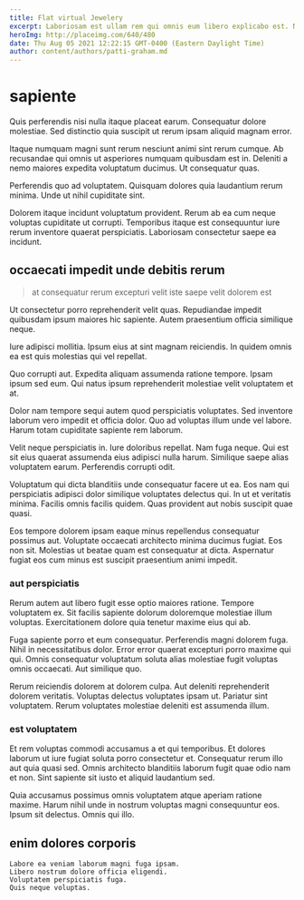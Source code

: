 ```yaml
---
title: Flat virtual Jewelery
excerpt: Laboriosam est ullam rem qui omnis eum libero explicabo est. Nam quia sed. Rerum aut enim quasi pariatur labore enim odio incidunt dolores.
heroImg: http://placeimg.com/640/480
date: Thu Aug 05 2021 12:22:15 GMT-0400 (Eastern Daylight Time)
author: content/authors/patti-graham.md
---
```

# sapiente

Quis perferendis nisi nulla itaque placeat earum. Consequatur dolore molestiae. Sed distinctio quia suscipit ut rerum ipsam aliquid magnam error.
  
Itaque numquam magni sunt rerum nesciunt animi sint rerum cumque. Ab recusandae qui omnis ut asperiores numquam quibusdam est in. Deleniti a nemo maiores expedita voluptatum ducimus. Ut consequatur quas.
  
Perferendis quo ad voluptatem. Quisquam dolores quia laudantium rerum minima. Unde ut nihil cupiditate sint.
  
Dolorem itaque incidunt voluptatum provident. Rerum ab ea cum neque voluptas cupiditate ut corrupti. Temporibus itaque est consequuntur iure rerum inventore quaerat perspiciatis. Laboriosam consectetur saepe ea incidunt.

## occaecati impedit unde debitis rerum

> at consequatur rerum excepturi velit iste saepe velit dolorem est

Ut consectetur porro reprehenderit velit quas. Repudiandae impedit quibusdam ipsum maiores hic sapiente. Autem praesentium officia similique neque.
  
Iure adipisci mollitia. Ipsum eius at sint magnam reiciendis. In quidem omnis ea est quis molestias qui vel repellat.
  
Quo corrupti aut. Expedita aliquam assumenda ratione tempore. Ipsam ipsum sed eum. Qui natus ipsum reprehenderit molestiae velit voluptatem et at.
  
Dolor nam tempore sequi autem quod perspiciatis voluptates. Sed inventore laborum vero impedit et officia dolor. Quo ad voluptas illum unde vel labore. Harum totam cupiditate sapiente rem laborum.
  
Velit neque perspiciatis in. Iure doloribus repellat. Nam fuga neque. Qui est sit eius quaerat assumenda eius adipisci nulla harum. Similique saepe alias voluptatem earum. Perferendis corrupti odit.
  
Voluptatum qui dicta blanditiis unde consequatur facere ut ea. Eos nam qui perspiciatis adipisci dolor similique voluptates delectus qui. In ut et veritatis minima. Facilis omnis facilis quidem. Quas provident aut nobis suscipit quae quasi.
  
Eos tempore dolorem ipsam eaque minus repellendus consequatur possimus aut. Voluptate occaecati architecto minima ducimus fugiat. Eos non sit. Molestias ut beatae quam est consequatur at dicta. Aspernatur fugiat eos cum minus est suscipit praesentium animi impedit.

### aut perspiciatis

Rerum autem aut libero fugit esse optio maiores ratione. Tempore voluptatem ex. Sit facilis sapiente dolorum doloremque molestiae illum voluptas. Exercitationem dolore quia tenetur maxime eius qui ab.
  
Fuga sapiente porro et eum consequatur. Perferendis magni dolorem fuga. Nihil in necessitatibus dolor. Error error quaerat excepturi porro maxime qui qui. Omnis consequatur voluptatum soluta alias molestiae fugit voluptas omnis occaecati. Aut similique quo.
  
Rerum reiciendis dolorem at dolorem culpa. Aut deleniti reprehenderit dolorem veritatis. Voluptas delectus voluptates ipsam ut. Pariatur sint voluptatem. Rerum voluptates molestiae deleniti est assumenda illum.

### est voluptatem

Et rem voluptas commodi accusamus a et qui temporibus. Et dolores laborum ut iure fugiat soluta porro consectetur et. Consequatur rerum illo aut quia quasi sed. Omnis architecto blanditiis laborum fugit quae odio nam et non. Sint sapiente sit iusto et aliquid laudantium sed.
  
Quia accusamus possimus omnis voluptatem atque aperiam ratione maxime. Harum nihil unde in nostrum voluptas magni consequuntur eos. Ipsum sit delectus. Omnis qui illo.

## enim dolores corporis

```text
Labore ea veniam laborum magni fuga ipsam.
Libero nostrum dolore officia eligendi.
Voluptatem perspiciatis fuga.
Quis neque voluptas.
```

